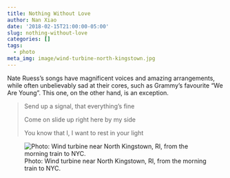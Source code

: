 ```yaml
---
title: Nothing Without Love
author: Nan Xiao
date: '2018-02-15T21:00:00-05:00'
slug: nothing-without-love
categories: []
tags:
  - photo
meta_img: image/wind-turbine-north-kingstown.jpg
---
```


Nate Ruess's songs have magnificent voices and amazing arrangements,
while often unbelievably sad at their cores, such as Grammy's favourite
"We Are Young". This one, on the other hand, is an exception.

> Send up a signal, that everything's fine
>
> Come on slide up right here by my side
>
> You know that I, I want to rest in your light

![Photo: Wind turbine near North Kingstown, RI, from the morning train to NYC.](/image/wind-turbine-north-kingstown.jpg)
